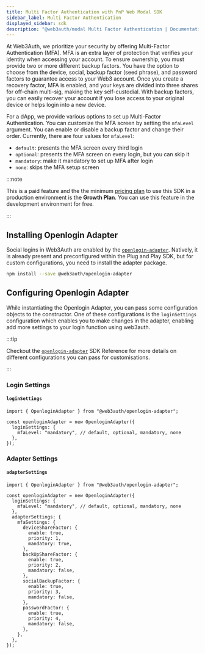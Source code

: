 ```yaml
---
title: Multi Factor Authentication with PnP Web Modal SDK
sidebar_label: Multi Factor Authentication
displayed_sidebar: sdk
description: "@web3auth/modal Multi Factor Authentication | Documentation - Web3Auth"
---
```



At Web3Auth, we prioritize your security by offering Multi-Factor Authentication (MFA). MFA is an extra layer of protection that verifies your
identity when accessing your account. To ensure ownership, you must provide two or more different backup factors. You have the option to choose from
the device, social, backup factor (seed phrase), and password factors to guarantee access to your Web3 account. Once you create a recovery factor, MFA
is enabled, and your keys are divided into three shares for off-chain multi-sig, making the key self-custodial. With backup factors, you can easily
recover your account if you lose access to your original device or helps login into a new device.

For a dApp, we provide various options to set up Multi-Factor Authentication. You can customize the MFA screen by setting the `mfaLevel` argument. You
can enable or disable a backup factor and change their order. Currently, there are four values for `mfaLevel`:

- `default`: presents the MFA screen every third login
- `optional`: presents the MFA screen on every login, but you can skip it
- `mandatory`: make it mandatory to set up MFA after login
- `none`: skips the MFA setup screen

:::note

This is a paid feature and the the minimum [pricing plan](https://web3auth.io/pricing.html) to use this SDK in a production environment is the
**Growth Plan**. You can use this feature in the development environment for free.

:::

## Installing Openlogin Adapter

Social logins in Web3Auth are enabled by the [`openlogin-adapter`](/sdk/pnp/web/adapters/openlogin). Natively, it is already present and preconfigured
within the Plug and Play SDK, but for custom configurations, you need to install the adapter package.

```bash npm2yarn
npm install --save @web3auth/openlogin-adapter
```

## Configuring Openlogin Adapter

While instantiating the Openlogin Adapter, you can pass some configuration objects to the constructor. One of these configurations is the
`loginSettings` configuration which enables you to make changes in the adapter, enabling add more settings to your login function using web3auth.

:::tip

Checkout the [`openlogin-adapter`](/sdk/pnp/web/adapters/openlogin) SDK Reference for more details on different configurations you can pass for
customisations.

:::

### Login Settings

#### `loginSettings`

<OpenloginLoginSettings />

```tsx title="Usage"
import { OpenloginAdapter } from "@web3auth/openlogin-adapter";

const openloginAdapter = new OpenloginAdapter({
  loginSettings: {
    mfaLevel: "mandatory", // default, optional, mandatory, none
  },
});
```

### Adapter Settings

#### `adapterSettings`

<OpenloginAdapterSettings />

```tsx title="Usage"
import { OpenloginAdapter } from "@web3auth/openlogin-adapter";

const openloginAdapter = new OpenloginAdapter({
  loginSettings: {
    mfaLevel: "mandatory", // default, optional, mandatory, none
  },
  adapterSettings: {
    mfaSettings: {
      deviceShareFactor: {
        enable: true,
        priority: 1,
        mandatory: true,
      },
      backUpShareFactor: {
        enable: true,
        priority: 2,
        mandatory: false,
      },
      socialBackupFactor: {
        enable: true,
        priority: 3,
        mandatory: false,
      },
      passwordFactor: {
        enable: true,
        priority: 4,
        mandatory: false,
      },
    },
  },
});
```
